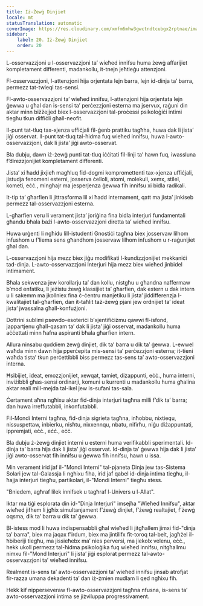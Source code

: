 ```yaml
---
title: Iż-Żewġ Dinjiet
locale: mt
statusTranslation: automatic
coverImage: https://res.cloudinary.com/xmfm6mhw3gwctndtcubgx2rptnae/image/upload/v1740468922/small_cover_tratado_de_psicologia_revolucionaria_a4c0dca4e0.webp
sidebar:
    label: 20. Iż-Żewġ Dinjiet
    order: 20
---
```

L-osservazzjoni u l-osservazzjoni ta’ wieħed innifsu huma żewġ affarijiet kompletament differenti, madankollu, it-tnejn jeħtieġu attenzjoni.

Fl-osservazzjoni, l-attenzjoni hija orjentata lejn barra, lejn id-dinja ta’ barra, permezz tat-twieqi tas-sensi.

Fl-awto-osservazzjoni ta’ wieħed innifsu, l-attenzjoni hija orjentata lejn ġewwa u għal dan is-sensi ta’ perċezzjoni esterna ma jservux, raġuni din aktar minn biżżejjed biex l-osservazzjoni tal-proċessi psikoloġiċi intimi tiegħu tkun diffiċli għall-neofit.

Il-punt tat-tluq tax-xjenza uffiċjali fil-ġenb prattiku tagħha, huwa dak li jista’ jiġi osservat. Il-punt tat-tluq tal-ħidma fuq wieħed innifsu, huwa l-awto-osservazzjoni, dak li jista’ jiġi awto-osservat.

Bla dubju, dawn iż-żewġ punti tat-tluq iċċitati fil-linji ta’ hawn fuq, iwassluna f’direzzjonijiet kompletament differenti.

Jista’ xi ħadd jixjieħ magħluq fid-dogmi kompromettenti tax-xjenza uffiċjali, jistudja fenomeni esterni, josserva ċelloli, atomi, molekuli, xemx, stilel, kometi, eċċ., mingħajr ma jesperjenza ġewwa fih innifsu xi bidla radikali.

It-tip ta’ għarfien li jittrasforma lil xi ħadd internament, qatt ma jista’ jinkiseb permezz tal-osservazzjoni esterna.

L-għarfien veru li verament jista’ joriġina fina bidla interjuri fundamentali għandu bħala bażi l-awto-osservazzjoni diretta ta’ wieħed innifsu.

Huwa urġenti li ngħidu lill-istudenti Gnostiċi tagħna biex josservaw lilhom infushom u f’liema sens għandhom josservaw lilhom infushom u r-raġunijiet għal dan.

L-osservazzjoni hija mezz biex jiġu modifikati l-kundizzjonijiet mekkaniċi tad-dinja. L-awto-osservazzjoni Interjuri hija mezz biex wieħed jinbidel intimament.

Bħala sekwenza jew korollarju ta’ dan kollu, nistgħu u għandna naffermaw b’mod enfatiku, li jeżistu żewġ klassijiet ta’ għarfien, dak estern u dak intern u li sakemm ma jkollniex fina ċ-ċentru manjetiku li jista’ jiddifferenzja l-kwalitajiet tal-għarfien, dan it-taħlit taż-żewġ pjani jew ordnijiet ta’ ideat jista’ jwassalna għall-konfużjoni.

Dottrini sublimi psewdo-esoteriċi b’xjentifiċiżmu qawwi fl-isfond, jappartjenu għall-qasam ta’ dak li jista’ jiġi osservat, madankollu huma aċċettati minn ħafna aspiranti bħala għarfien intern.

Allura ninsabu quddiem żewġ dinjiet, dik ta’ barra u dik ta’ ġewwa. L-ewwel waħda minn dawn hija pperċepita mis-sensi ta’ perċezzjoni esterna; it-tieni waħda tista’ tkun perċettibbli biss permezz tas-sens ta’ awto-osservazzjoni interna.

Ħsibijiet, ideat, emozzjonijiet, xewqat, tamiet, diżappunti, eċċ., huma interni, inviżibbli għas-sensi ordinarji, komuni u kurrenti u madankollu huma għalina aktar reali mill-mejda tal-ikel jew is-sufani tas-sala.

Ċertament aħna ngħixu aktar fid-dinja interjuri tagħna milli f’dik ta’ barra; dan huwa irreffutabbli, inkonfutabbli.

Fil-Mondi Interni tagħna, fid-dinja sigrieta tagħna, inħobbu, nixtiequ, nissuspettaw, inbierku, nisħtu, nixxennqu, nbatu, nifirħu, niġu diżappuntati, ippremjati, eċċ., eċċ., eċċ.

Bla dubju ż-żewġ dinjiet interni u esterni huma verifikabbli sperimentali. Id-dinja ta’ barra hija dak li jista’ jiġi osservat. Id-dinja ta’ ġewwa hija dak li jista’ jiġi awto-osservat fih innifsu u ġewwa fih innifsu, hawn u issa.

Min verament irid jaf il-"Mondi Interni" tal-pjaneta Dinja jew tas-Sistema Solari jew tal-Galassja li ngħixu fiha, irid jaf qabel id-dinja intima tiegħu, il-ħajja interjuri tiegħu, partikolari, il-"Mondi Interni" tiegħu stess.

"Bniedem, agħraf lilek innifsek u tagħraf l-Univers u l-Allat".

Iktar ma tiġi esplorata din id-"Dinja Interjuri" imsejħa "Wieħed Innifsu", aktar wieħed jifhem li jgħix simultanjament f’żewġ dinjiet, f’żewġ realtajiet, f’żewġ oqsma, dik ta’ barra u dik ta’ ġewwa.

Bl-istess mod li huwa indispensabbli għal wieħed li jitgħallem jimxi fid-"dinja ta’ barra", biex ma jaqax f’irdum, biex ma jintilifx fit-toroq tal-belt, jagħżel il-ħbiberiji tiegħu, ma jissieħebx ma’ nies perversi, ma jiekolx velenu, eċċ., hekk ukoll permezz tal-ħidma psikoloġika fuq wieħed innifsu, nitgħallmu nimxu fil-"Mond Interjuri" li jista’ jiġi esplorat permezz tal-awto-osservazzjoni ta’ wieħed innifsu.

Realment is-sens ta’ awto-osservazzjoni ta’ wieħed innifsu jinsab atrofjat fir-razza umana dekadenti ta’ dan iż-żmien mudlam li qed ngħixu fih.

Hekk kif nipperseveraw fl-awto-osservazzjoni tagħna nfusna, is-sens ta’ awto-osservazzjoni intima se jiżviluppa progressivament.

